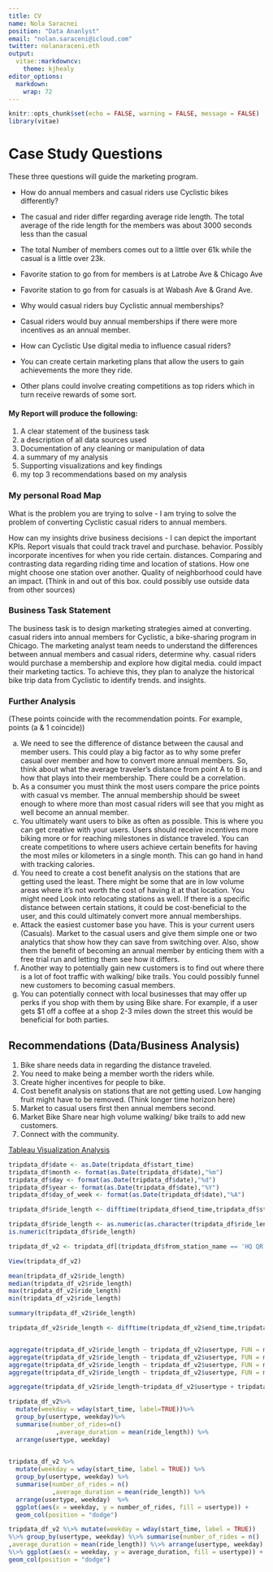 ---
title: CV
name: Nola Saracnei
position: "Data Ananlyst"
email: "nolan.saraceni@icloud.com"
twitter: nolanaraceni.eth
output:
  vitae::markdowncv:
    theme: kjhealy
editor_options: 
  markdown: 
    wrap: 72
---

```{r setup, include=FALSE}
knitr::opts_chunk$set(echo = FALSE, warning = FALSE, message = FALSE)
library(vitae)
```

# Case Study Questions

These three questions will guide the marketing program.

-   How do annual members and casual riders use Cyclistic bikes
    differently?
* The casual and rider differ regarding average ride length. The total average of the ride length for the members was about 3000 seconds less than the casual
* The total Number of members comes out to a little over 61k while the casual is a little over 23k.
* Favorite station to go from for members is at Latrobe Ave & Chicago Ave
* Favorite station to go from for casuals is at Wabash Ave & Grand Ave.


-   Why would casual riders buy Cyclistic annual memberships?
*  Casual riders would buy annual memberships if there were more incentives as an annual member. 


-   How can Cyclistic Use digital media to influence casual riders?
* You can create certain marketing plans that allow the users to gain achievements the more they ride. 
* Other plans could involve creating competitions as top riders which in turn receive rewards of some sort.


 
#### My Report will produce the following:

1.  A clear statement of the business task
2.  a description of all data sources used
3.  Documentation of any cleaning or manipulation of data
4.  a summary of my analysis
5.  Supporting visualizations and key findings
6.  my top 3 recommendations based on my analysis

### My personal Road Map

What is the problem you are trying to solve - I am trying to solve the
problem of converting Cyclistic casual riders to annual members.

How can my insights drive business decisions - I can depict the
important KPIs. Report visuals that could track travel and purchase.
behavior. Possibly incorporate incentives for when you ride certain.
distances. Comparing and contrasting data regarding riding time and
location of stations. How one might choose one station over another.
Quality of neighborhood could have an impact. (Think in and out of this
box. could possibly use outside data from other sources)

### Business Task Statement

The business task is to design marketing strategies aimed at converting.
casual riders into annual members for Cyclistic, a bike-sharing program
in Chicago. The marketing analyst team needs to understand the
differences between annual members and casual riders, determine why.
casual riders would purchase a membership and explore how digital media.
could impact their marketing tactics. To achieve this, they plan to
analyze the historical bike trip data from Cyclistic to identify trends.
and insights.


### Further Analysis
(These points coincide with the recommendation points. For example, points (a & 1 coincide))

a. We need to see the difference of distance between the causal and member users. This could play a big factor as to why some prefer casual over member and how to convert more annual members. So, think about what the average traveler’s distance from point A to B is and how that plays into their membership. There could be a correlation.
b. As a consumer you must think the most users compare the price points with casual vs member. The annual membership should be sweet enough to where more than most casual riders will see that you might as well become an annual member. 
c. You ultimately want users to bike as often as possible. This is where you can get creative with your users. Users should receive incentives more biking more or for reaching milestones in distance traveled. You can create competitions to where users achieve certain benefits for having the most miles or kilometers in a single month. This can go hand in hand with tracking calories.
d. You need to create a cost benefit analysis on the stations that are getting used the least. There might be some that are in low volume areas where it’s not worth the cost of having it at that location. You might need Look into relocating stations as well. If there is a specific distance between certain stations, it could be cost-beneficial to the user, and this could ultimately convert more annual memberships.
e. Attack the easiest customer base you have. This is your current users (Casuals). Market to the casual users and give them simple one or two analytics that show how they can save from switching over. Also, show them the benefit of becoming an annual member by enticing them with a free trial run and letting them see how it differs.
f. Another way to potentially gain new customers is to find out where there is a lot of foot traffic with walking/ bike trails. You could possibly funnel new customers to becoming casual members. 
g. You can potentially connect with local businesses that may offer up perks if you shop with them by using Bike share. For example, if a user gets $1 off a coffee at a shop 2-3 miles down the street this would be beneficial for both parties. 


## Recommendations (Data/Business Analysis)
1. Bike share needs data in regarding the distance traveled. 
2. You need to make being a member worth the riders while.
3. Create higher incentives for people to bike.
4. Cost benefit analysis on stations that are not getting used. Low hanging fruit might have to be removed. (Think longer time horizon here)
5. Market to casual users first then annual members second.
6. Market Bike Share near high volume walking/ bike trails to add new customers.
7. Connect with the community.


[Tableau Visualization Analysis](https://public.tableau.com/views/BikeShareCaseStudy_16854991938120/Dashboard1?:language=en-US&:display_count=n&:origin=viz_share_link)






```{r adding columns (lists day, date, month, year)}

tripdata_df$date <- as.Date(tripdata_df$start_time)
tripdata_df$month <- format(as.Date(tripdata_df$date),"%m")
tripdata_df$day <- format(as.Date(tripdata_df$date),"%d")
tripdata_df$year <- format(as.Date(tripdata_df$date),"%Y")
tripdata_df$day_of_week <- format(as.Date(tripdata_df$date),"%A")


```

```{r adding a length column in seconds}

tripdata_df$ride_length <- difftime(tripdata_df$end_time,tripdata_df$start_time)

```

```{r convert ride_length to numeric for clcuations}

tripdata_df$ride_length <- as.numeric(as.character(tripdata_df$ride_length))
is.numeric(tripdata_df$ride_length)

```

```{r Roving bad data: taking of data that contains negative second this refers to quality checking}

tripdata_df_v2 <- tripdata_df[(tripdata_df$from_station_name == 'HQ QR'| tripdata_df$ride_length>0),]

View(tripdata_df_v2)

```

```{r decriptive analysis}

mean(tripdata_df_v2$ride_length)
median(tripdata_df_v2$ride_length)
max(tripdata_df_v2$ride_length)
min(tripdata_df_v2$ride_length)

summary(tripdata_df_v2$ride_length)

```

```{r comparing casual vs members}

tripdata_df_v2$ride_length <- difftime(tripdata_df_v2$end_time,tripdata_df_v2$start_time)


aggregate(tripdata_df_v2$ride_length ~ tripdata_df_v2$usertype, FUN = mean)
aggregate(tripdata_df_v2$ride_length ~ tripdata_df_v2$usertype, FUN = max)
aggregate(tripdata_df_v2$ride_length ~ tripdata_df_v2$usertype, FUN = min)
aggregate(tripdata_df_v2$ride_length ~ tripdata_df_v2$usertype, FUN = median)


```

```{r Data aggregation}

aggregate(tripdata_df_v2$ride_length~tripdata_df_v2$usertype + tripdata_df_v2$day_of_week, FUN = mean)

```

```{r Analyzing ride data}

tripdata_df_v2%>%
  mutate(weekday = wday(start_time, label=TRUE))%>%
  group_by(usertype, weekday)%>%
  summarise(number_of_rides=n()
             ,average_duration = mean(ride_length)) %>% 	
  arrange(usertype, weekday)	
  

```
[GGplot Visualization]:<https://github.com/nsaraceni/Portfolio/blob/a73555b47651fc3f6a08ee4f88d7e90f173cc357/Rplot-%20Bike%20Share%20Analysis.pdf>


```{r analyzing data}

tripdata_df_v2 %>% 
  mutate(weekday = wday(start_time, label = TRUE)) %>% 
  group_by(usertype, weekday) %>% 
  summarise(number_of_rides = n()
            ,average_duration = mean(ride_length)) %>% 
  arrange(usertype, weekday)  %>% 
  ggplot(aes(x = weekday, y = number_of_rides, fill = usertype)) +
  geom_col(position = "dodge")


```
[GGplot Visualization]:<https://github.com/nsaraceni/Portfolio/blob/630bb417ce7134fdbfddaabe68cfb3d80d12913a/Rplot%20-%20Bike%20Share%20Analysis%20%232.pdf>



```{r}

tripdata_df_v2 %\>% mutate(weekday = wday(start_time, label = TRUE))
%\>% group_by(usertype, weekday) %\>% summarise(number_of_rides = n()
,average_duration = mean(ride_length)) %\>% arrange(usertype, weekday)
%\>% ggplot(aes(x = weekday, y = average_duration, fill = usertype)) +
geom_col(position = "dodge")

```

